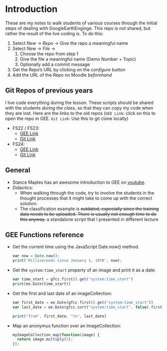 

# Introduction {.unnumbered}


These are my notes to walk students of various courses through the initial steps of dealing with GoogleEarthEnginge. This repo is not shared, but rather the result of the live coding is. To do this:

1. Select *New* → *Repo* → Give the repo a meaningful name
2. Select *New* → *File* → 
   1. Choose the repo from step 1 
   2. Give the file a meaningful name (Demo Number + Topic) 
   3. Optionally add a commit message
3. Get the Repo's URL by clicking on the *configure* button
3. Add the URL of the Repo on Moodle *beforehand*


## Git Repos of previous years

I live code everything during the lesson. These scripts should be shared with the students *during the class*, so that they can copy my code when they are lost. Here are the links to the old repos (`GEE Link`: click on this to open the repo in GEE. `Git Link`: Use this to git clone locally)

- FS22 / FS23:
  - [GEE Link](https://code.earthengine.google.com/?accept_repo=users/rata/zhaw-remote-sensing)
  - [Git Link](https://earthengine.googlesource.com/users/rata/zhaw-remote-sensing)
- FS24: 
  - [GEE Link](https://code.earthengine.google.com/?accept_repo=users/rata/remsen_UI_FS24)
  - [Git Link](https://earthengine.googlesource.com/users/rata/remsen_UI_FS24)


## General

- Stance Maples has an awesome introduction to GEE on [youtube](https://youtu.be/oAElakLgCdA).
- Didactics: 
  - When walking through the code, try to involve the students in the thought processes that it might take to come up with the correct solution.
  - The classification example is ~~outdated, especially since the training data needs to be uploaded. There is usually not enough time to do this anyway.~~ a standalone script that I presented in different lecture


## GEE Functions reference


- Get the current time using the JavaScript Date.now() method.
  
  ```js
  var now = Date.now();
  print('Milliseconds since January 1, 1970', now);
  ```

- Get the `system:time_start` property of an image and print it as a date:

  ```js
  var time_start = gfcc.first().get("system:time_start")
  print(ee.Date(time_start))
  ```

- Get the first and last date of an imageCollection:

  ```js
  var first_date = ee.Date(gfcc.first().get("system:time_start"))
  var last_date = ee.Date(gfcc.sort("system:time_start", false).first().get("system:time_start"))

  print("from", first_date, "to", last_date)
  ```


- Map an anonymus function over an ImageCollection:

  ```js
  myImageCollection.map(function(image) {
    return image.multiply(2);
  });
  ```
  
